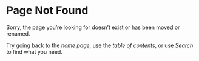 # Page Not Found

Sorry, the page you’re looking for doesn’t exist or has been moved or renamed.

Try going back to the *home page,* use the *table of contents*, or use *Search* to find what you need.
